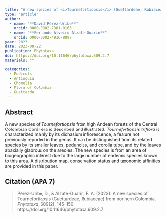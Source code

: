 ```yaml
---
title: "A new species of <i>Tournefortiopsis</i> (Guettardeae, Rubiaceae) from northern Colombia"
type: "article"
author:
  - name: "**David Pérez-Uribe**"
    orcid: 0000-0002-7381-0165
  - name: "**Fernando Alveiro Alzate-Guarin**"
    orcid: 0000-0002-4916-8897
year: 2023
date: 2023-08-22
publication: Phytotaxa
doi: https://doi.org/10.11646/phytotaxa.609.2.7
materials: ""

categories:
  - Eudicots
  - Antioquia
  - Chomelia
  - Flora of Colombia
  - Guettarda
---
```


## Abstract

A new species of *Tournefortiopsis* from high Andean forests of the Central Colombian Cordillera is described and illustrated. *Tournefortiopsis triflora* is characterized mainly by its dichasium inflorescence, a feature not previously reported in the genus. It can be distinguished from its related species by its smaller leaves, peduncles, and corolla tube, and by the leaves abaxially glabrous on the areoles. The new species is from an area of biogeographic interest due to the large number of endemic species known to this area. A distribution map, conservation status and taxonomic affinities are provided in this paper.

## Citation (APA 7)

> Pérez-Uribe, D., & Alzate-Guarin, F. A. (2023). A new species of Tournefortiopsis (Guettardeae, Rubiaceae) from northern Colombia. *Phytotaxa*, 609(2), 145–150. https://doi.org/10.11646/phytotaxa.609.2.7